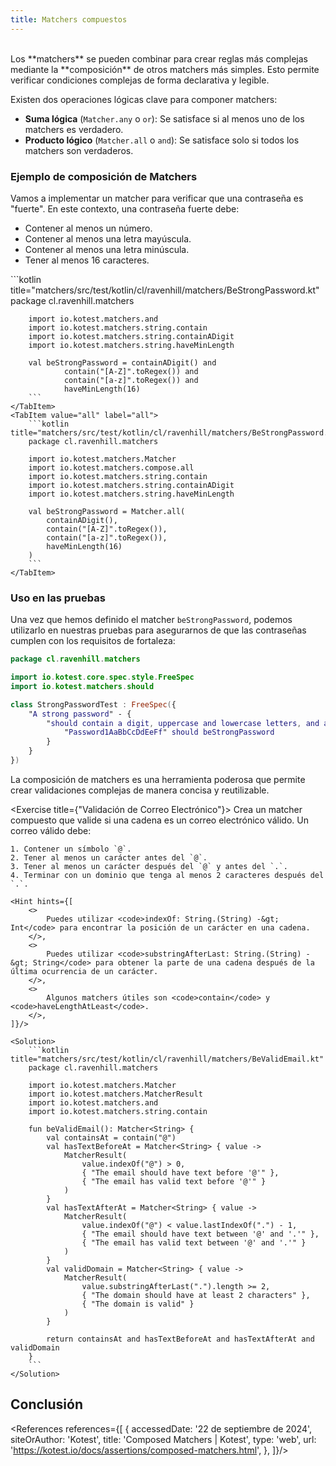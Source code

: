 ```yaml
---
title: Matchers compuestos
---
```


<ReadingTime/>
<GithubRepoLink user={"r8vnhill"} repo={"assertions-kt"}/>

<br/>
Los **matchers** se pueden combinar para crear reglas más complejas mediante la **composición** de otros matchers más simples. Esto permite verificar condiciones complejas de forma declarativa y legible.

Existen dos operaciones lógicas clave para componer matchers:

- **Suma lógica** (`Matcher.any` o `or`): Se satisface si al menos uno de los matchers es verdadero.
- **Producto lógico** (`Matcher.all` o `and`): Se satisface solo si todos los matchers son verdaderos.

### Ejemplo de composición de Matchers

Vamos a implementar un matcher para verificar que una contraseña es "fuerte". En este contexto, una contraseña fuerte debe:

- Contener al menos un número.
- Contener al menos una letra mayúscula.
- Contener al menos una letra minúscula.
- Tener al menos 16 caracteres.

<Tabs>
    <TabItem value="and" label="and">
        ```kotlin title="matchers/src/test/kotlin/cl/ravenhill/matchers/BeStrongPassword.kt"
        package cl.ravenhill.matchers

        import io.kotest.matchers.and
        import io.kotest.matchers.string.contain
        import io.kotest.matchers.string.containADigit
        import io.kotest.matchers.string.haveMinLength

        val beStrongPassword = containADigit() and
                contain("[A-Z]".toRegex()) and
                contain("[a-z]".toRegex()) and
                haveMinLength(16)
        ```
    </TabItem>
    <TabItem value="all" label="all">
        ```kotlin title="matchers/src/test/kotlin/cl/ravenhill/matchers/BeStrongPassword.kt"
        package cl.ravenhill.matchers

        import io.kotest.matchers.Matcher
        import io.kotest.matchers.compose.all
        import io.kotest.matchers.string.contain
        import io.kotest.matchers.string.containADigit
        import io.kotest.matchers.string.haveMinLength

        val beStrongPassword = Matcher.all(
            containADigit(),
            contain("[A-Z]".toRegex()),
            contain("[a-z]".toRegex()),
            haveMinLength(16)
        )
        ```
    </TabItem>
</Tabs>

### Uso en las pruebas

Una vez que hemos definido el matcher `beStrongPassword`, podemos utilizarlo en nuestras pruebas para asegurarnos de que las contraseñas cumplen con los requisitos de fortaleza:

```kotlin title="matchers/src/test/kotlin/cl/ravenhill/matchers/BeStrongPasswordTest.kt"
package cl.ravenhill.matchers

import io.kotest.core.spec.style.FreeSpec
import io.kotest.matchers.should

class StrongPasswordTest : FreeSpec({
    "A strong password" - {
        "should contain a digit, uppercase and lowercase letters, and at least 16 characters" {
            "Password1AaBbCcDdEeFf" should beStrongPassword
        }
    }
})
```

La composición de matchers es una herramienta poderosa que permite crear validaciones complejas de manera concisa y reutilizable.

<Exercise title={"Validación de Correo Electrónico"}>
    Crea un matcher compuesto que valide si una cadena es un correo electrónico válido. Un correo válido debe:

    1. Contener un símbolo `@`.
    2. Tener al menos un carácter antes del `@`.
    3. Tener al menos un carácter después del `@` y antes del `.`.
    4. Terminar con un dominio que tenga al menos 2 caracteres después del `.`.

    <Hint hints={[
        <>
            Puedes utilizar <code>indexOf: String.(String) -&gt; Int</code> para encontrar la posición de un carácter en una cadena.
        </>,
        <>
            Puedes utilizar <code>substringAfterLast: String.(String) -&gt; String</code> para obtener la parte de una cadena después de la última ocurrencia de un carácter.
        </>,
        <>
            Algunos matchers útiles son <code>contain</code> y <code>haveLengthAtLeast</code>.
        </>,
    ]}/>

    <Solution>
        ```kotlin title="matchers/src/test/kotlin/cl/ravenhill/matchers/BeValidEmail.kt"
        package cl.ravenhill.matchers

        import io.kotest.matchers.Matcher
        import io.kotest.matchers.MatcherResult
        import io.kotest.matchers.and
        import io.kotest.matchers.string.contain

        fun beValidEmail(): Matcher<String> {
            val containsAt = contain("@")
            val hasTextBeforeAt = Matcher<String> { value ->
                MatcherResult(
                    value.indexOf("@") > 0,
                    { "The email should have text before '@'" },
                    { "The email has valid text before '@'" }
                )
            }
            val hasTextAfterAt = Matcher<String> { value ->
                MatcherResult(
                    value.indexOf("@") < value.lastIndexOf(".") - 1,
                    { "The email should have text between '@' and '.'" },
                    { "The email has valid text between '@' and '.'" }
                )
            }
            val validDomain = Matcher<String> { value ->
                MatcherResult(
                    value.substringAfterLast(".").length >= 2,
                    { "The domain should have at least 2 characters" },
                    { "The domain is valid" }
                )
            }

            return containsAt and hasTextBeforeAt and hasTextAfterAt and validDomain
        }
        ```
    </Solution>
</Exercise>

## Conclusión


<References references={[
    {
        accessedDate: '22 de septiembre de 2024',
        siteOrAuthor: 'Kotest',
        title: 'Composed Matchers | Kotest',
        type: 'web',
        url: 'https://kotest.io/docs/assertions/composed-matchers.html',
    },
]}/>
